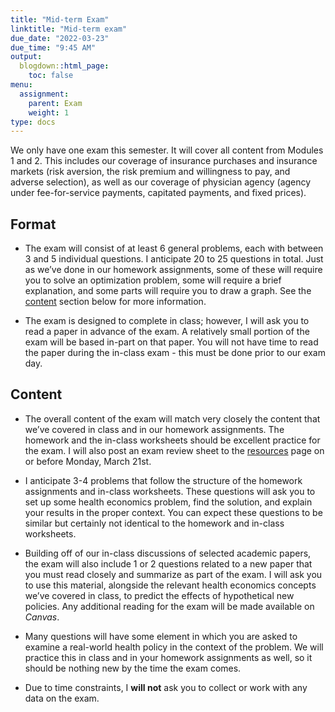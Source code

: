 ```yaml
---
title: "Mid-term Exam"
linktitle: "Mid-term exam"
due_date: "2022-03-23"
due_time: "9:45 AM"
output:
  blogdown::html_page:
    toc: false
menu:
  assignment:
    parent: Exam
    weight: 1
type: docs
---
```


We only have one exam this semester. It will cover all content from Modules 1 and 2. This includes our coverage of insurance purchases and insurance markets (risk aversion, the risk premium and willingness to pay, and adverse selection), as well as our coverage of physician agency (agency under fee-for-service payments, capitated payments, and fixed prices). 

## Format
- The exam will consist of at least 6 general problems, each with between 3 and 5 individual questions. I anticipate 20 to 25 questions in total. Just as we've done in our homework assignments, some of these will require you to solve an optimization problem, some will require a brief explanation, and some parts will require you to draw a graph. See the [content](#content) section below for more information.

- The exam is designed to complete in class; however, I will ask you to read a paper in advance of the exam. A relatively small portion of the exam will be based in-part on that paper. You will not have time to read the paper during the in-class exam - this must be done prior to our exam day.

## Content {#content}
- The overall content of the exam will match very closely the content that we've covered in class and in our homework assignments. The homework and the in-class worksheets should be excellent practice for the exam. I will also post an exam review sheet to the [resources](/resource/) page on or before Monday, March 21st. 

- I anticipate 3-4 problems that follow the structure of the homework assignments and in-class worksheets. These questions will ask you to set up some health economics problem, find the solution, and explain your results in the proper context. You can expect these questions to be similar but certainly not identical to the homework and in-class worksheets.

- Building off of our in-class discussions of selected academic papers, the exam will also include 1 or 2 questions related to a new paper that you must read closely and summarize as part of the exam. I will ask you to use this material, alongside the relevant health economics concepts we've covered in class, to predict the effects of hypothetical new policies. Any additional reading for the exam will be made available on *Canvas*.

- Many questions will have some element in which you are asked to examine a real-world health policy in the context of the problem. We will practice this in class and in your homework assignments as well, so it should be nothing new by the time the exam comes.

- Due to time constraints, I **will not** ask you to collect or work with any data on the exam.

